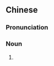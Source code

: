 {{also|元号}}
==Chinese==
{{zh-forms|s=元号}}

===Pronunciation===
{{zh-pron
|m=yuánhào
|c=jyun4 hou6
|cat=n
}}

===Noun===
{{zh-noun}}

# {{zh-alt-name|年號}}